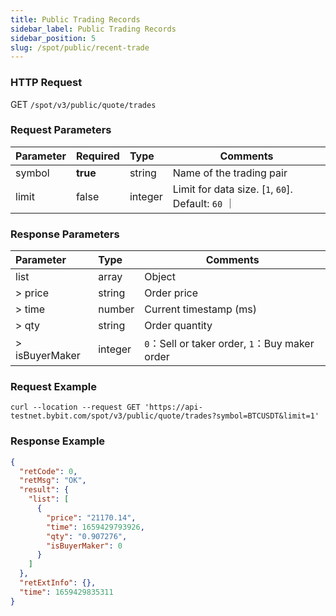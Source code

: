 ```yaml
---
title: Public Trading Records
sidebar_label: Public Trading Records
sidebar_position: 5
slug: /spot/public/recent-trade
---
```



### HTTP Request
GET <code>/spot/v3/public/quote/trades</code>

### Request Parameters
| Parameter | Required | Type | Comments|
|:----- |:-------|:-----|------ |
| symbol | **true** | string | Name of the trading pair |
| limit | false | integer | Limit for data size. [`1`, `60`]. Default: `60` ｜

### Response Parameters
| Parameter | Type | Comments|
|:----- |:-----|----- |
| list | array |Object |
| > price | string | Order price |
| > time | number | Current timestamp (ms) |
| > qty | string | Order quantity |
| > isBuyerMaker | integer | `0`：Sell or taker order, `1`：Buy maker order |

### Request Example

```http
curl --location --request GET 'https://api-testnet.bybit.com/spot/v3/public/quote/trades?symbol=BTCUSDT&limit=1'
```

### Response Example

```json
{
  "retCode": 0,
  "retMsg": "OK",
  "result": {
    "list": [
      {
        "price": "21170.14",
        "time": 1659429793926,
        "qty": "0.907276",
        "isBuyerMaker": 0
      }
    ]
  },
  "retExtInfo": {},
  "time": 1659429835311
}
```
